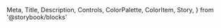   Meta,
  Title,
  Description,
  Controls,
  ColorPalette,
  ColorItem,
  Story,
} from '@storybook/blocks'

<Meta of={FilterListSmall} />

<Title />
<Description />
<Story of={FilterListSmall.Year} />
<Controls />
